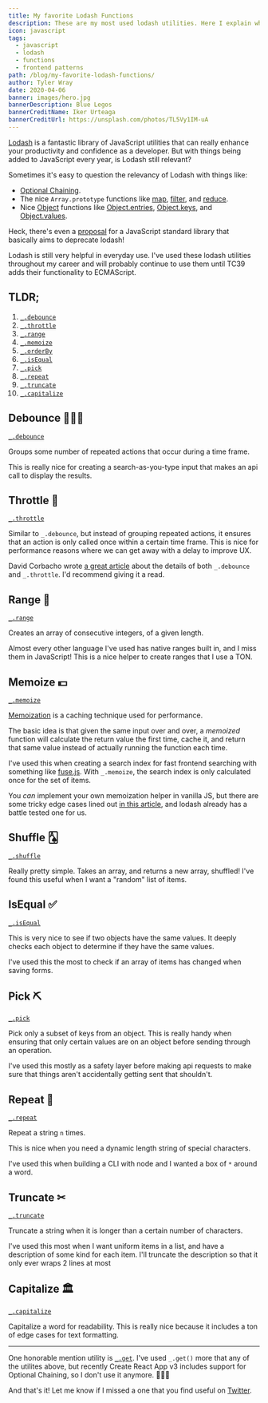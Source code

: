 ```yaml
---
title: My favorite Lodash Functions
description: These are my most used lodash utilities. Here I explain what they are, why they're useful, and if you should use them too.
icon: javascript
tags:
  - javascript
  - lodash
  - functions
  - frontend patterns
path: /blog/my-favorite-lodash-functions/
author: Tyler Wray
date: 2020-04-06
banner: images/hero.jpg
bannerDescription: Blue Legos
bannerCreditName: Iker Urteaga
bannerCreditUrl: https://unsplash.com/photos/TL5Vy1IM-uA
---
```


[Lodash](https://lodash.com) is a fantastic library of JavaScript utilities that can really enhance your productivity and confidence as a developer. But with things being added to JavaScript every year, is Lodash still relevant?

Sometimes it's easy to question the relevancy of Lodash with things like:

- [Optional Chaining](https://developer.mozilla.org/en-US/docs/Web/JavaScript/Reference/Operators/Optional_chaining).
- The nice `Array.prototype` functions like [map](https://developer.mozilla.org/en-US/docs/Web/JavaScript/Reference/Global_Objects/Array/map), [filter](https://developer.mozilla.org/en-US/docs/Web/JavaScript/Reference/Global_Objects/Array/filter), and [reduce](https://developer.mozilla.org/en-US/docs/Web/JavaScript/Reference/Global_Objects/Array/reduce).
- Nice [Object](https://developer.mozilla.org/en-US/docs/Web/JavaScript/Reference/Global_Objects/Object) functions like [Object.entries](https://developer.mozilla.org/en-US/docs/Web/JavaScript/Reference/Global_Objects/Object/entries), [Object.keys](https://developer.mozilla.org/en-US/docs/Web/JavaScript/Reference/Global_Objects/Object/keys), and [Object.values](https://developer.mozilla.org/en-US/docs/Web/JavaScript/Reference/Global_Objects/Object/values).

Heck, there's even a [proposal](https://github.com/tc39/proposal-javascript-standard-library) for a JavaScript standard library that basically aims to deprecate lodash!

Lodash is still very helpful in everyday use. I've used these lodash utilities throughout my career and will probably continue to use them until TC39 adds their functionality to ECMAScript.

## TLDR;

1. [`_.debounce`](https://lodash.com/docs#debounce)
1. [`_.throttle`](https://lodash.com/docs#throttle)
1. [`_.range`](https://lodash.com/docs#range)
1. [`_.memoize`](https://lodash.com/docs#memoize)
1. [`_.orderBy`](https://lodash.com/docs#orderBy)
1. [`_.isEqual`](https://lodash.com/docs#isEqual)
1. [`_.pick`](https://lodash.com/docs#pick)
1. [`_.repeat`](https://lodash.com/docs#repeat)
1. [`_.truncate`](https://lodash.com/docs#truncate)
1. [`_.capitalize`](https://lodash.com/docs#capitalize)

## Debounce ⛹🏻‍♂️

[`_.debounce`](https://lodash.com/docs#debounce)

Groups some number of repeated actions that occur during a time frame.

This is really nice for creating a search-as-you-type input that makes an api call to display the results.

## Throttle 🚙

[`_.throttle`](https://lodash.com/docs#throttle)

Similar to `_.debounce`, but instead of grouping repeated actions, it ensures that an action is only called once within a certain time frame. This is nice for performance reasons where we can get away with a delay to improve UX.

David Corbacho wrote [a great article](https://css-tricks.com/debouncing-throttling-explained-examples/) about the details of both `_.debounce` and `_.throttle`. I'd recommend giving it a read.

## Range 🚜

[`_.range`](https://lodash.com/docs#range)

Creates an array of consecutive integers, of a given length.

Almost every other language I've used has native ranges built in, and I miss them in JavaScript! This is a nice helper to create ranges that I use a TON.

## Memoize 💵

[`_.memoize`](https://lodash.com/docs#memoize)

[Memoization](https://en.wikipedia.org/wiki/Memoization) is a caching technique used for performance.

The basic idea is that given the same input over and over, a _memoized_ function will calculate the return value the first time, cache it, and return that same value instead of actually running the function each time.

I've used this when creating a search index for fast frontend searching with something like [fuse.js](https://fusejs.io/). With `_.memoize`, the search index is only calculated once for the set of items.

You _can_ implement your own memoization helper in vanilla JS, but there are some tricky edge cases lined out [in this article](https://www.sitepoint.com/implementing-memoization-in-javascript/), and lodash already has a battle tested one for us.

## Shuffle 🂡

[`_.shuffle`](https://lodash.com/docs#shuffle)

Really pretty simple. Takes an array, and returns a new array, shuffled! I've found this useful when I want a "random" list of items.

## IsEqual ✅

[`_.isEqual`](https://lodash.com/docs#isEqual)

This is very nice to see if two objects have the same values. It deeply checks each object to determine if they have the same values.

I've used this the most to check if an array of items has changed when saving forms.

## Pick ⛏

[`_.pick`](https://lodash.com/docs#pick)

Pick only a subset of keys from an object. This is really handy when ensuring that only certain values are on an object before sending through an operation.

I've used this mostly as a safety layer before making api requests to make sure that things aren't accidentally getting sent that shouldn't.

## Repeat 🔁

[`_.repeat`](https://lodash.com/docs#repeat)

Repeat a string `n` times.

This is nice when you need a dynamic length string of special characters.

I've used this when building a CLI with node and I wanted a box of `*` around a word.

## Truncate ✂

[`_.truncate`](https://lodash.com/docs#truncate)

Truncate a string when it is longer than a certain number of characters.

I've used this most when I want uniform items in a list, and have a description of some kind for each item. I'll truncate the description so that it only ever wraps 2 lines at most

## Capitalize 🏛

[`_.capitalize`](https://lodash.com/docs#capitalize)

Capitalize a word for readability. This is really nice because it includes a ton of edge cases for text formatting.

---

One honorable mention utility is [`_.get`](https://lodash.com/docs#get). I've used `_.get()` more that any of the utilites above, but recently
Create React App v3 includes support for Optional Chaining, so I don't use it anymore. 🤷🏻‍♂️

And that's it! Let me know if I missed a one that you find useful on [Twitter](https://twitter.com/wray_tw).
